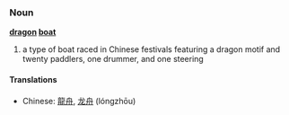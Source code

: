 ===Noun===
'''[[dragon]] [[boat]]'''

# a type of boat raced in Chinese festivals featuring a dragon motif and twenty paddlers, one drummer, and one steering

====Translations====
*Chinese: [[龍舟]], [[龙舟]] (lóngzhōu)